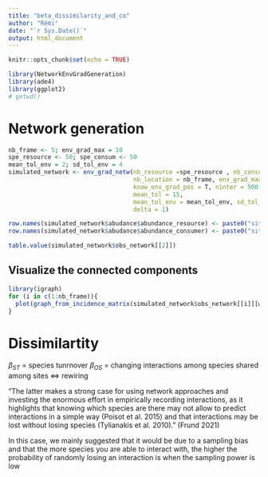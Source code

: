 ```yaml
---
title: "beta_dissimilarity_and_co"
author: "Rémi"
date: "`r Sys.Date()`"
output: html_document
---
```


```r
knitr::opts_chunk$set(echo = TRUE)
```


```r
library(NetworkEnvGradGeneration)
library(ade4)
library(ggplot2)
# getwd()
```



# Network generation

```r
nb_frame <- 5; env_grad_max = 10
spe_resource <- 50; spe_consum <- 50
mean_tol_env = 2; sd_tol_env = 4
simulated_network <- env_grad_netw(nb_resource =spe_resource , nb_consumer = spe_consum,
                                   nb_location = nb_frame, env_grad_max = env_grad_max,
                                   know_env_grad_pos = T, ninter = 500, 
                                   mean_tol = 15,
                                   mean_tol_env = mean_tol_env, sd_tol_env = sd_tol_env,
                                   delta = 1)

row.names(simulated_network$abudance$abundance_resource) <- paste0("site",1:nb_frame)
row.names(simulated_network$abudance$abundance_consumer) <- paste0("site",1:nb_frame)
```

```r
table.value(simulated_network$obs_network[[2]])
```

## Visualize the connected components

```r
library(igraph)
for (i in c(1:nb_frame)){
  plot(graph_from_incidence_matrix(simulated_network$obs_network[[i]][which(rowSums(simulated_network$obs_network[[i]]) != 0), which(colSums(simulated_network$obs_network[[i]]) != 0)]))
}

```

# Dissimilartity

$\beta_{ST}$ = species tunrnover
$\beta_{OS}$ = changing interactions among species shared among sites $\Leftrightarrow$ rewiring

"The latter makes a strong case for using network approaches and investing the enormous effort in empirically recording interactions, as it highlights that knowing which species are there may not allow to predict interactions in a simple way (Poisot et al. 2015) and that interactions may be lost without losing species (Tylianakis et al. 2010)." (Frund 2021)

In this case, we mainly suggested that it would be due to a sampling bias and that the more species you are able to interact with, the higher the probability of randomly losing an interaction is when the sampling power is low







